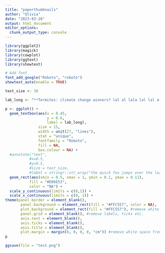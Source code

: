 ```yaml
---
title: "paperthumbnails"
author: "Olivia"
date: "2023-03-28"
output: html_document
editor_options: 
  chunk_output_type: console
---
```


```r
library(ggplot2)
library(magick)
library(cowplot)
library(ggtext)
library(showtext)
```

```r
# Add font
font_add_google("Roboto", "roboto")
showtext_auto(enable = TRUE)
```


```r
text_size <- 30

lab_long <- "**Termites: climate change winners? lal al lala lal lal a**"

p <- ggplot() + 
  geom_textbox(aes(x = 0.45,
                   y = 0.6, 
                   label = lab_long),
               size = 15,
               width = unit(27, "lines"),
               stat = "unique", 
               fontfamily = "Roboto",
               fill = NA, 
               box.colour = NA) +
  #annotate("text", 
           #x=0.5, 
           #y=0.5,
           #size = text_size,
           #label = stringr::str_wrap("the quick fox jumps over the lazy dog", text_size*0.5)) + 
  geom_rect(aes(xmin = 0.5, xmax = 1, ymin = 0.1, ymax = 0.11),
           fill = "#E06E53",
           color = "NA") +
  scale_y_continuous(limits = c(0,1)) +
  scale_x_continuous(limits = c(0, 1)) +
theme(panel.border = element_blank(),
       panel.background = element_rect(fill = "#FFC557", color = NA),
       plot.background = element_rect(fill = "#FFC557"), #remove white space from x/y region
       panel.grid = element_blank(), #remove labels, ticks etc. 
       axis.text = element_blank(),
       axis.ticks = element_blank(),
       axis.title = element_blank(),
       plot.margin = margin(0, 0, 0, 0, "cm")) #remove white space from right and top borders 
p
```

```r
ggsave(file = "test.png")
```








